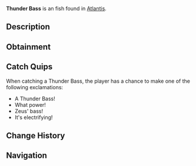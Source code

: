 {{FishInfobox
|image          = Thunder Bass.png
|rarity         = Unusual
|sea            = First Sea
|location       = [[Atlantis]]
|sublocation    = 
|sources        = Fishing Rod
|radar_location = 
|xp             = 250
|weather        = Rain
|time           = Night
|season         = 
|bait           = Fish Head
|base_weight    = 60
|base_value     = 450
|weight_range   = 30
|base_chance    = 45
|base_resil     = 45
}}
'''Thunder Bass''' is an {{Rarity|Unusual}} fish found in [[Atlantis]].

== Description ==
{{Description|A powerful predator whose scales conduct electricity. During storms, they create impressive displays of bio-electricity across the water's surface.|Bestiary Entry}}

== Obtainment ==
{{Description|Most active during thunderstorms in Zeus Pool.|Bestiary Hint}}
{{Fish Availability|
Atlantis/Zeus's Rod Room
|top_rods      = 
Champions Rod\131633.43\91335.83;
Celestial Rod\130922.61\93009.43;
Astralhook Rod\130490.53\154183.21;
Rapid Rod\129737.08\112199.46;
Ice Warpers Rod\128942.74\91602.9;
Fischer's Rod\81055.24\81055.24;
Plastic Rod\80587.29\76685.37;
Adventurer's Rod\80311.61\80311.61;
Ethereal Prism Rod\125772.01\135437.95;
Leviathan's Fang Rod\121697.42\125239.16;
No-Life Rod\121323.8\121323.8;
Seraphic Rod\119439.44\119439.44;
Fortune Rod\69070.57\81611.46;
Depthseeker Rod\124453.23\93034.3;
Avalanche Rod\123581.9\83277.61;
Verdant Shear Rod\113928.99\101408.16;
Challenger's Rod\109306.84\109306.84;
Rod Of The Forgotten Fang\108888.57\108888.57;
Trident Rod\107071.03\87204.1;
Blazebringer Rod\103301.78\95759.37;
Zeus Rod\102464.2\101391.83;
Free Spirit Rod\100232.24\86729.34;
Volcanic Rod\99811.86\76953.69;
Rod Of The Depths\98699.39\98699.39;
Rod Of The Exalted One\93174.38\95087.4;
Steady Rod\59930.6\48716.34
|recommended   = Ethereal Prism Rod
}}

== Catch Quips ==
When catching a Thunder Bass, the player has a chance to make one of the following exclamations:
* A Thunder Bass!
* What power!
* Zeus' bass!
* It's electrifying!

== Change History ==
{{Change History|{{subst:Current Version}}}}

== Navigation ==
{{Fish Navbox|Atlantis}}